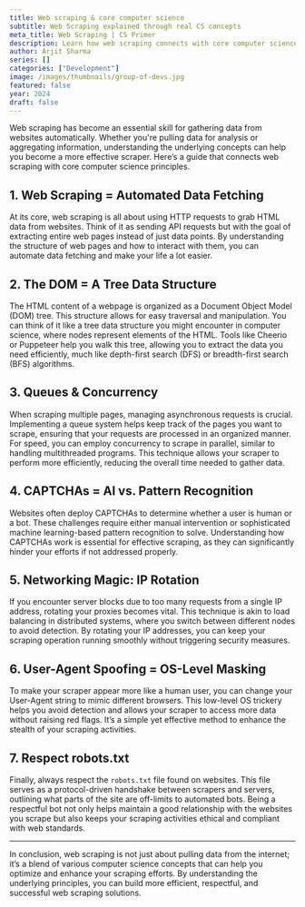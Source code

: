 ```yaml
---
title: Web scraping & core computer science 
subtitle: Web Scraping explained through real CS concepts
meta_title: Web Scraping | CS Primer
description: Learn how web scraping connects with core computer science concepts like tree structures, concurrency, and pattern recognition. A practical guide for developers building smarter scrapers in 2024.
author: Arjit Sharma
series: []
categories: ["Development"]
image: /images/thumbnails/group-of-devs.jpg
featured: false
year: 2024
draft: false
---
```

Web scraping has become an essential skill for gathering data from websites automatically. Whether you're pulling data for analysis or aggregating information, understanding the underlying concepts can help you become a more effective scraper. Here’s a guide that connects web scraping with core computer science principles.

## 1. Web Scraping = Automated Data Fetching

At its core, web scraping is all about using HTTP requests to grab HTML data from websites. Think of it as sending API requests but with the goal of extracting entire web pages instead of just data points. By understanding the structure of web pages and how to interact with them, you can automate data fetching and make your life a lot easier.

## 2. The DOM = A Tree Data Structure

The HTML content of a webpage is organized as a Document Object Model (DOM) tree. This structure allows for easy traversal and manipulation. You can think of it like a tree data structure you might encounter in computer science, where nodes represent elements of the HTML. Tools like Cheerio or Puppeteer help you walk this tree, allowing you to extract the data you need efficiently, much like depth-first search (DFS) or breadth-first search (BFS) algorithms.

## 3. Queues & Concurrency

When scraping multiple pages, managing asynchronous requests is crucial. Implementing a queue system helps keep track of the pages you want to scrape, ensuring that your requests are processed in an organized manner. For speed, you can employ concurrency to scrape in parallel, similar to handling multithreaded programs. This technique allows your scraper to perform more efficiently, reducing the overall time needed to gather data.

## 4. CAPTCHAs = AI vs. Pattern Recognition

Websites often deploy CAPTCHAs to determine whether a user is human or a bot. These challenges require either manual intervention or sophisticated machine learning-based pattern recognition to solve. Understanding how CAPTCHAs work is essential for effective scraping, as they can significantly hinder your efforts if not addressed properly.

## 5. Networking Magic: IP Rotation

If you encounter server blocks due to too many requests from a single IP address, rotating your proxies becomes vital. This technique is akin to load balancing in distributed systems, where you switch between different nodes to avoid detection. By rotating your IP addresses, you can keep your scraping operation running smoothly without triggering security measures.

## 6. User-Agent Spoofing = OS-Level Masking

To make your scraper appear more like a human user, you can change your User-Agent string to mimic different browsers. This low-level OS trickery helps you avoid detection and allows your scraper to access more data without raising red flags. It’s a simple yet effective method to enhance the stealth of your scraping activities.

## 7. Respect robots.txt

Finally, always respect the `robots.txt` file found on websites. This file serves as a protocol-driven handshake between scrapers and servers, outlining what parts of the site are off-limits to automated bots. Being a respectful bot not only helps maintain a good relationship with the websites you scrape but also keeps your scraping activities ethical and compliant with web standards.

---

In conclusion, web scraping is not just about pulling data from the internet; it’s a blend of various computer science concepts that can help you optimize and enhance your scraping efforts. By understanding the underlying principles, you can build more efficient, respectful, and successful web scraping solutions.